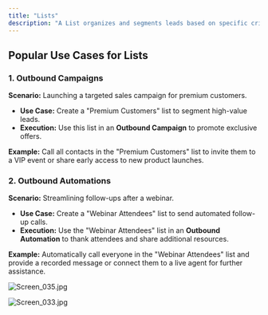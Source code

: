 ```yaml
---
title: "Lists"
description: "A List organizes and segments leads based on specific criteria like demographics, behavior, or interactions. This ensures targeted communication and streamlined lead management."
---
```


## **Popular Use Cases for Lists**

### 1. **Outbound Campaigns**

**Scenario:** Launching a targeted sales campaign for premium customers.

- **Use Case:** Create a "Premium Customers" list to segment high-value leads.
- **Execution:** Use this list in an **Outbound Campaign** to promote exclusive offers.

**Example:** Call all contacts in the "Premium Customers" list to invite them to a VIP event or share early access to new product launches.

### 2. **Outbound Automations**

**Scenario:** Streamlining follow-ups after a webinar.

- **Use Case:** Create a "Webinar Attendees" list to send automated follow-up calls.
- **Execution:** Use the "Webinar Attendees" list in an **Outbound Automation** to thank attendees and share additional resources.

**Example:** Automatically call everyone in the "Webinar Attendees" list and provide a recorded message or connect them to a live agent for further assistance.

![Screen_035.jpg](/images/Screen_035.jpg)

![Screen_033.jpg](/images/Screen_033.jpg)